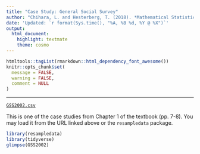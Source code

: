 ```yaml
---
title: "Case Study: General Social Survey"
author: "Chihara, L. and Hesterberg, T. (2018). *Mathematical Statistics with Resampling and R, 2nd Ed.*"
date: 'Updated: `r format(Sys.time(), "%A, %B %d, %Y @ %X")`'
output: 
  html_document: 
    highlight: textmate
    theme: cosmo
---
```


```r
htmltools::tagList(rmarkdown::html_dependency_font_awesome())
knitr::opts_chunk$set(
  message = FALSE,
  warning = FALSE,
  comment = NULL
)
```
<hr>

<i class="fas fa-database"></i> [`GSS2002.csv`](https://raw.githubusercontent.com/STAT-JET-ASU/Datasets/master/Chihara/GSS2002.csv)

This is one of the case studies from Chapter 1 of the textbook (pp. 7-8). You may load it from the URL linked above or the `resampledata` package.
    
```r
library(resampledata)
library(tidyverse)
glimpse(GSS2002)
```


